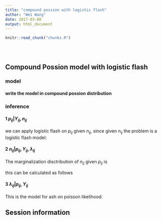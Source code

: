 ```yaml
---
title: "compound possion with logistic flash"
author: "Wei Wang"
date: 2017-03-08
output: html_document
---
```


<!-- The file analysis/chunks.R contains chunks that define default settings
shared across the workflowr files. -->
```r
knitr::read_chunk("chunks.R")
```

<!-- Update knitr chunk options -->
```r
```

<!-- Insert the date the file was last updated -->
```r
```

<!-- Insert the code version (Git commit SHA1) if Git repository exists and R
 package git2r is installed -->
```r
```

<!-- Add your analysis here -->

## Compound Possion model with logistic flash

### model

\begin{eqnarray}
Y_{ij}|\lambda_{ij},p_{ij} &=& poisson(\lambda_{ij} p_{ij}) \\
logit(p_{ij}) &=& L_i F_j \\
\lambda_{ij} &\sim& g_{ash}(\cdot)\\ 
L_i &\sim& g_{ash}(\cdot) \\
F_j &\sim& g_{ash}(\cdot)
\end{eqnarray}

#### write the model in compound possion distribution

\begin{eqnarray}
Y_{ij}|n_{ij},p_{ij} &=& Bin(n_{ij},p_{ij}) \\
logit(p_{ij}) &=& L_i F_j \\
n_{ij} &\sim& Poisson(\lambda_{ij})\\
\lambda_{ij} &\sim& g_{ash}(\cdot)\\ 
L_i &\sim& g_{ash}(\cdot) \\
F_j &\sim& g_{ash}(\cdot)
\end{eqnarray}



### inference

#### 1  $p_{ij}|Y_{ij},n_{ij}$

we can apply logistic flash on $p_{ij}$ given $n_{ij}$, since given $n_{ij}$ the problem is a logistic flash model:

\begin{eqnarray}
Y_{ij}|n_{ij},p_{ij} &=& Bin(n_{ij},p_{ij}) \\
logit(p_{ij}) &=& L_i F_j \\
L_i &\sim& g_{ash}(\cdot) \\
F_j &\sim& g_{ash}(\cdot)
\end{eqnarray}

#### 2  $n_{ij}|p_{ij},Y_{ij},\lambda_{ij}$

The marginalization disctribution of $n_{ij}$ given $p_{ij}$ is 

\begin{eqnarray}
n_{ij} \sim Y_{ij} + poisson(\lambda_{ij}(1-p_{ij}))
\end{eqnarray}
this can be calculated as follows
\begin{eqnarray}
p(n_{ij}|p_{ij},\lambda_{ij},Y_{ij}) &\propto& p_{ij}^{Y_{ij}}(1-p_{ij})^{n_{ij} - Y_{ij}}\frac{n_{ij}!}{Y_{ij}!(n_{ij} - Y_{ij})!} \frac{\lambda_{ij}^{n_{ij}} e^{-\lambda_{ij}}}{n_{ij}!}\\
&\propto&  \frac{(\lambda_{ij}(1-p_{ij}))^{(n_{ij}-Y_{ij})} e^{-(\lambda_{ij}(1-p_{ij}))}}{(n_{ij}-Y_{ij})!}
\end{eqnarray}

#### 3  $\lambda_{ij}|p_{ij},Y_{ij}$

This is the model for ash on poisson likelihood:

\begin{eqnarray}
Y_{ij} &\sim& poisson(\lambda_{ij}p_{ij})\\
\lambda_{ij} &\sim& g_{ash}(\cdot)
\end{eqnarray}



## Session information

<!-- Insert the session information into the document -->
```r
```

